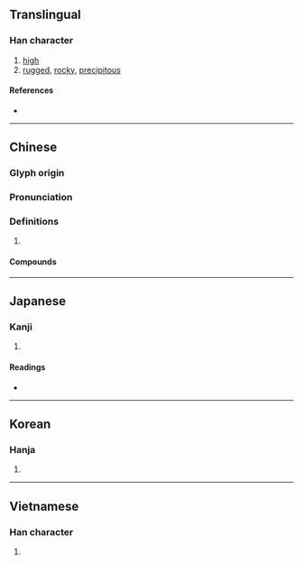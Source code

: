 {{character info/new}}
==Translingual==

===Han character===
{{Han char|rn=46|rad=山|as=10|sn=13|four=22213|canj=UHUI|ids=⿱山鬼}}

# [[high]]
# [[rugged]], [[rocky]], [[precipitous]]

====References====
* {{Han ref|kx=0317.350|dkj=08355|dj=0618.050|hdz=10787.150|uh=5D6C|ud=23916|bh=DD52|bd=56658}}

----

==Chinese==
{{zh-forms}}

===Glyph origin===
{{Han etym}}

===Pronunciation===
{{zh-pron
|m=wéi
|m-s=
|c=ngai4
|c-t=
|g=
|h=pfs=
|j=
|mb=
|md=
|mn=
|mn-t=
|w=
|x=
|mc=y
|oc=y
|cat=
}}

===Definitions===
{{zh-hanzi}}

# {{rfdef|zh}}

====Compounds====
{{zh-der|嵬嵬|嵬瑣|嵬說|嵬嶷|嵬峨|崴嵬|崔嵬|嵬然不動|磪嵬|馬嵬|馬嵬坡|馬嵬亭}}

----

==Japanese==

===Kanji===
{{ja-kanji|grade=|rs=山10}}

# {{rfdef|ja|sort=山10}}

====Readings====
* {{ja-readings|on=かい,がい,ぎ|kun=たかい}}

----

==Korean==

===Hanja===
{{ko-hanja|외}}

# {{rfdef|ko|sort=山10}}

----

==Vietnamese==

===Han character===
{{vi-readings|readings=ngôi|rs=山10}}

# {{rfdef|vi|sort=山10}}